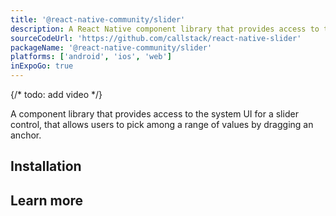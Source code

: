 ```yaml
---
title: '@react-native-community/slider'
description: A React Native component library that provides access to the system UI for a slider control.
sourceCodeUrl: 'https://github.com/callstack/react-native-slider'
packageName: '@react-native-community/slider'
platforms: ['android', 'ios', 'web']
inExpoGo: true
---
```




{/* todo: add video */}

A component library that provides access to the system UI for a slider control, that allows users to pick among a range of values by dragging an anchor.

## Installation

<APIInstallSection href="https://github.com/callstack/react-native-slider#installation--usage" />

## Learn more

<BoxLink
  title="Visit offical documentation"
  description="Get full information on API and its usage."
  Icon={BookOpen02Icon}
  href="https://github.com/callstack/react-native-slider"
/>
